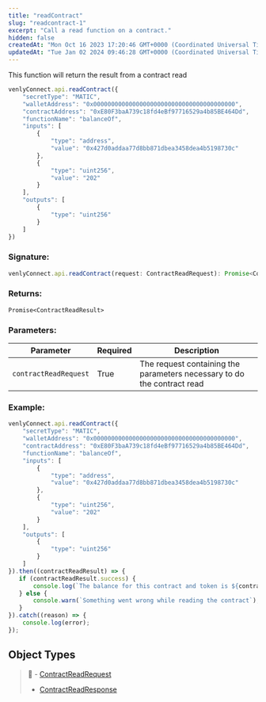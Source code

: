 ```yaml
---
title: "readContract"
slug: "readcontract-1"
excerpt: "Call a read function on a contract."
hidden: false
createdAt: "Mon Oct 16 2023 17:20:46 GMT+0000 (Coordinated Universal Time)"
updatedAt: "Tue Jan 02 2024 09:46:28 GMT+0000 (Coordinated Universal Time)"
---
```

This function will return the result from a contract read

```javascript
venlyConnect.api.readContract({
    "secretType": "MATIC",
    "walletAddress": "0x0000000000000000000000000000000000000000",
    "contractAddress": "0xE80F3baA739c18fd4eBf97716529a4b85BE464Dd",
    "functionName": "balanceOf",
    "inputs": [
        {
            "type": "address",
            "value": "0x427d0addaa77d8bb871dbea3458dea4b5198730c"
        },
        {
            "type": "uint256",
            "value": "202"
        }
    ],
    "outputs": [
        {
            "type": "uint256"
        }
    ]
})
```

### Signature:

```javascript
venlyConnect.api.readContract(request: ContractReadRequest): Promise<ContractReadResult>)
```

### Returns:

```
Promise<ContractReadResult>
```

### Parameters:

| Parameter             | Required | Description                                                             |
| --------------------- | -------- | ----------------------------------------------------------------------- |
| `contractReadRequest` | True     | The request containing the parameters necessary to do the contract read |

### Example:

```javascript
venlyConnect.api.readContract({
    "secretType": "MATIC",
    "walletAddress": "0x0000000000000000000000000000000000000000",
    "contractAddress": "0xE80F3baA739c18fd4eBf97716529a4b85BE464Dd",
    "functionName": "balanceOf",
    "inputs": [
        {
            "type": "address",
            "value": "0x427d0addaa77d8bb871dbea3458dea4b5198730c"
        },
        {
            "type": "uint256",
            "value": "202"
        }
    ],
    "outputs": [
        {
            "type": "uint256"
        }
    ]
}).then((contractReadResult) => {
   if (contractReadResult.success) {
       console.log(`The balance for this contract and token is ${contractReadResult.result.value}`);
   } else {
       console.warn(`Something went wrong while reading the contract`);
   }
}).catch((reason) => {
    console.log(error);
});
```

## Object Types

> 📘 - [ContractReadRequest](https://venly.readme.io/docs/contractreadrequest)
> - [ContractReadResponse](https://venly.readme.io/docs/contractreadresponse)
